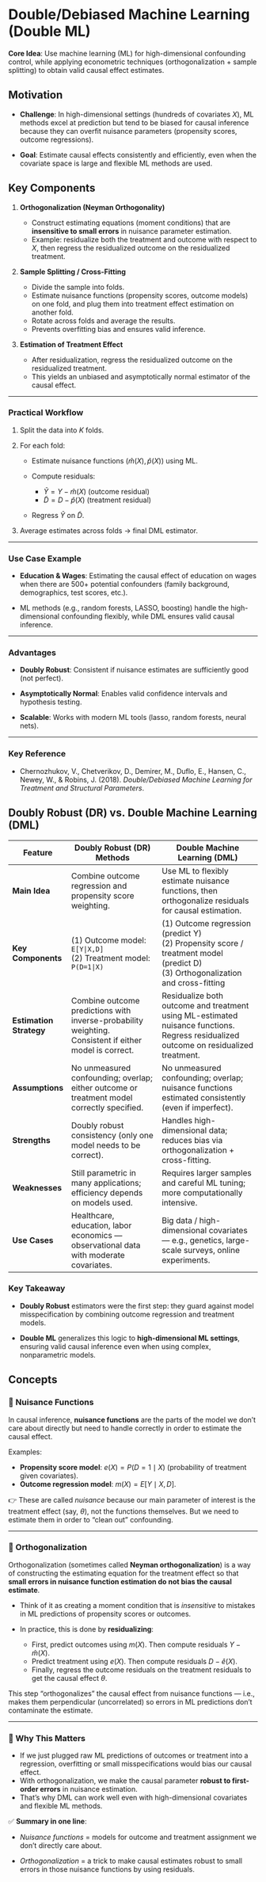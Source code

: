 
# Double/Debiased Machine Learning (Double ML)


**Core Idea**: Use machine learning (ML) for high-dimensional confounding control, while applying econometric techniques (orthogonalization + sample splitting) to obtain valid causal effect estimates.

## Motivation

* **Challenge**: In high-dimensional settings (hundreds of covariates $X$), ML methods excel at prediction but tend to be biased for causal inference because they can overfit nuisance parameters (propensity scores, outcome regressions).

* **Goal**: Estimate causal effects consistently and efficiently, even when the covariate space is large and flexible ML methods are used.


## Key Components

1. **Orthogonalization (Neyman Orthogonality)**

   * Construct estimating equations (moment conditions) that are **insensitive to small errors** in nuisance parameter estimation.
   * Example: residualize both the treatment and outcome with respect to $X$, then regress the residualized outcome on the residualized treatment.

2. **Sample Splitting / Cross-Fitting**

   * Divide the sample into folds.
   * Estimate nuisance functions (propensity scores, outcome models) on one fold, and plug them into treatment effect estimation on another fold.
   * Rotate across folds and average the results.
   * Prevents overfitting bias and ensures valid inference.

3. **Estimation of Treatment Effect**

   * After residualization, regress the residualized outcome on the residualized treatment.
   * This yields an unbiased and asymptotically normal estimator of the causal effect.

---

### Practical Workflow

1. Split the data into $K$ folds.

2. For each fold:

   * Estimate nuisance functions ($\hat{m}(X), \hat{p}(X)$) using ML.
   * Compute residuals:

     * $\tilde{Y} = Y - \hat{m}(X)$ (outcome residual)
     * $\tilde{D} = D - \hat{p}(X)$ (treatment residual)
   * Regress $\tilde{Y}$ on $\tilde{D}$.
3. Average estimates across folds → final DML estimator.

---

### Use Case Example

* **Education & Wages**: Estimating the causal effect of education on wages when there are 500+ potential confounders (family background, demographics, test scores, etc.).

* ML methods (e.g., random forests, LASSO, boosting) handle the high-dimensional confounding flexibly, while DML ensures valid causal inference.

---

### Advantages

* **Doubly Robust**: Consistent if nuisance estimates are sufficiently good (not perfect).

* **Asymptotically Normal**: Enables valid confidence intervals and hypothesis testing.

* **Scalable**: Works with modern ML tools (lasso, random forests, neural nets).

---

### Key Reference

* Chernozhukov, V., Chetverikov, D., Demirer, M., Duflo, E., Hansen, C., Newey, W., & Robins, J. (2018). *Double/Debiased Machine Learning for Treatment and Structural Parameters*.




## Doubly Robust (DR) vs. Double Machine Learning (DML)

| **Feature** | **Doubly Robust (DR) Methods** | **Double Machine Learning (DML)** |
|-------------|--------------------------------|-----------------------------------|
| **Main Idea** | Combine outcome regression and propensity score weighting. | Use ML to flexibly estimate nuisance functions, then orthogonalize residuals for causal estimation. |
| **Key Components** | (1) Outcome model: `E[Y|X,D]` <br> (2) Treatment model: `P(D=1|X)` | (1) Outcome regression (predict Y) <br> (2) Propensity score / treatment model (predict D) <br> (3) Orthogonalization and cross-fitting |
| **Estimation Strategy** | Combine outcome predictions with inverse-probability weighting. <br> Consistent if either model is correct. | Residualize both outcome and treatment using ML-estimated nuisance functions. <br> Regress residualized outcome on residualized treatment. |
| **Assumptions** | No unmeasured confounding; overlap; either outcome or treatment model correctly specified. | No unmeasured confounding; overlap; nuisance functions estimated consistently (even if imperfect). |
| **Strengths** | Doubly robust consistency (only one model needs to be correct). | Handles high-dimensional data; reduces bias via orthogonalization + cross-fitting. |
| **Weaknesses** | Still parametric in many applications; efficiency depends on models used. | Requires larger samples and careful ML tuning; more computationally intensive. |
| **Use Cases** | Healthcare, education, labor economics — observational data with moderate covariates. | Big data / high-dimensional covariates — e.g., genetics, large-scale surveys, online experiments. |



### Key Takeaway

* **Doubly Robust** estimators were the first step: they guard against model misspecification by combining outcome regression and treatment models.

* **Double ML** generalizes this logic to **high-dimensional ML settings**, ensuring valid causal inference even when using complex, nonparametric models.




## Concepts




### 🔹 Nuisance Functions

In causal inference, **nuisance functions** are the parts of the model we don’t care about directly but need to handle correctly in order to estimate the causal effect.

Examples:

* **Propensity score model**: $e(X) = P(D=1 \mid X)$ (probability of treatment given covariates).
* **Outcome regression model**: $m(X) = E[Y \mid X, D]$.

👉 These are called *nuisance* because our main parameter of interest is the treatment effect (say, $\theta$), not the functions themselves. But we need to estimate them in order to “clean out” confounding.

---

### 🔹 Orthogonalization

Orthogonalization (sometimes called **Neyman orthogonalization**) is a way of constructing the estimating equation for the treatment effect so that **small errors in nuisance function estimation do not bias the causal estimate**.

* Think of it as creating a moment condition that is *insensitive* to mistakes in ML predictions of propensity scores or outcomes.
* In practice, this is done by **residualizing**:

  * First, predict outcomes using $m(X)$. Then compute residuals $Y - \hat{m}(X)$.
  * Predict treatment using $e(X)$. Then compute residuals $D - \hat{e}(X)$.
  * Finally, regress the outcome residuals on the treatment residuals to get the causal effect $\theta$.

This step “orthogonalizes” the causal effect from nuisance functions — i.e., makes them perpendicular (uncorrelated) so errors in ML predictions don’t contaminate the estimate.

---

### 🔹 Why This Matters

* If we just plugged raw ML predictions of outcomes or treatment into a regression, overfitting or small misspecifications would bias our causal effect.
* With orthogonalization, we make the causal parameter **robust to first-order errors** in nuisance estimation.
* That’s why DML can work well even with high-dimensional covariates and flexible ML methods.


✅ **Summary in one line**:

* *Nuisance functions* = models for outcome and treatment assignment we don’t directly care about.

* *Orthogonalization* = a trick to make causal estimates robust to small errors in those nuisance functions by using residuals.










